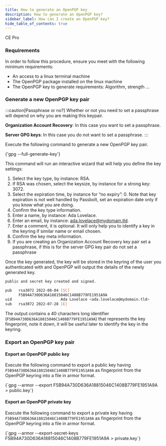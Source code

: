 ```yaml
---
title: How to generate an OpenPGP key
description: How to generate an OpenPGP key?
sidebar_label: How can I create an OpenPGP key?
hide_table_of_contents: true
---
```



<div style={{display: "flex", gap: "1rem"}}>
  <Chips link="https://www.passbolt.com/ce/docker" isUnderMainTitle={true}>CE</Chips>
  <Chips link="https://www.passbolt.com/pricing/pro" isUnderMainTitle={true}>Pro</Chips>
</div>

### Requirements

In order to follow this procedure, ensure you meet with the following minimum requirements:

- An access to a linux terminal machine
- The OpenPGP package installed on the linux machine
- The OpenPGP key to generate requirements: Algorithm, strength …

### Generate a new OpenPGP key pair

:::caution[Passphrase or no?]
Whether or not you need to set a passphrase will depend on why you are making this keypair.

**Organization Account Recovery**: In this case you want to set a passphrase.

**Server GPG keys**: In this case you do not want to set a passphrase.
:::

Execute the following command to generate a new OpenPGP key pair.

<CodeBlock>
  {'gpg --full-generate-key'}
</CodeBlock>

This command will run an interactive wizard that will help you define the key settings:

1. Select the key type, by instance: RSA.
2. If RSA was chosen, select the keysize, by instance for a strong key: 3072.
3. Select the expiration time, by instance for “no expiry”: 0. Note that key expiration is not well handled by Passbolt, set an expiration date only if you know what you are doing.
4. Confirm the key type information.
5. Enter a name, by instance: Ada Lovelace.
6. Enter an email, by instance: ada.lovelace@mydomain.tld.
7. Enter a comment, it is optional. It will only help you to identify a key in the keyring if similar name or email chosen.
8. Confirm the key meta information.
9. If you are creating an Organization Account Recovery key pair set a passphrase, if this is for the server GPG key pair do not set a passphrase

Once the key generated, the key will be stored in the keyring of the user you authenticated with and OpenPGP will output the details of the newly generated key.

```bash
public and secret key created and signed.

pub   rsa3072 2022-08-04 [SC]
      F5B94A730D636A18815046C1408B779FE1951A9A
uid                      Ada Lovelace <ada.lovelace@mydomain.tld>
sub   rsa3072 2022-07-28 [E]
```

The output contains a 40 characters long identifier (`F5B94A730D636A18815046C1408B779FE1951A9A`) that represents the key fingerprint, note it down, it will be useful later to identify the key in the keyring.

### Export an OpenPGP key pair
#### Export an OpenPGP public key
Execute the following command to export a public key having `F5B94A730D636A18815046C1408B779FE1951A9A` as fingerprint from the OpenPGP keyring into a file in armor format.

<CodeBlock>
  {`gpg --armor --export F5B94A730D636A18815046C1408B779FE1951A9A > public.key`}
</CodeBlock>

#### Export an OpenPGP private key

Execute the following command to export a private key having `F5B94A730D636A18815046C1408B779FE1951A9A` as fingerprint from the OpenPGP keyring into a file in armor format.

<CodeBlock>
  {`gpg --armor --export-secret-keys F5B94A730D636A18815046C1408B779FE1951A9A > private.key`}
</CodeBlock>


